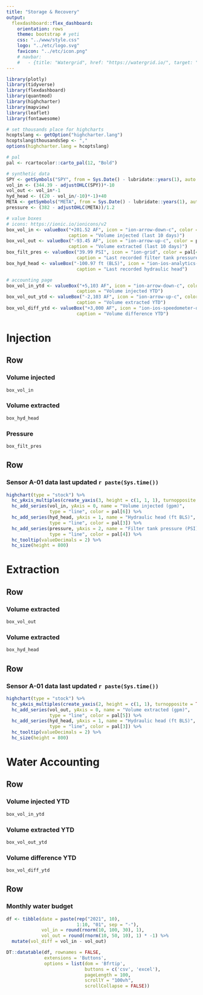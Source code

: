 ```yaml
---
title: "Storage & Recovery"
output: 
  flexdashboard::flex_dashboard:
    orientation: rows
    theme: bootstrap # yeti
    css: "../www/style.css"
    logo: "../etc/logo.svg"
    favicon: "../etc/icon.png"
    # navbar:
    #   - {title: "Watergrid", href: "https://watergrid.io/", target: "_blank", position: "right"}
---
```


<script>
$('.navbar-logo').wrap('<a href="https://www.watergrid.io" target="_blank">');
</script>

```r
library(plotly)
library(tidyverse)
library(flexdashboard)
library(quantmod)
library(highcharter)
library(mapview)
library(leaflet)
library(fontawesome)

# set thousands place for highcharts
hcoptslang <- getOption("highcharter.lang")
hcoptslang$thousandsSep <- ","
options(highcharter.lang = hcoptslang)

# pal
pal <- rcartocolor::carto_pal(12, "Bold")

# synthetic data
SPY <- getSymbols("SPY", from = Sys.Date() - lubridate::years(1), auto.assign = FALSE) 
vol_in <- (344.39 - adjustOHLC(SPY))*-10
vol_out <- vol_in*-1
hyd_head <- ((20 - vol_in/-10)*-1)+40
META <- getSymbols("META", from = Sys.Date() - lubridate::years(1), auto.assign = FALSE)
pressure <- (382 - adjustOHLC(META))/1.2

# value boxes
# icons: https://ionic.io/ionicons/v2
box_vol_in <- valueBox("+201.52 AF", icon = "ion-arrow-down-c", color = pal[6],
                       caption = "Volume injected (last 10 days)")
box_vol_out <- valueBox("-93.45 AF", icon = "ion-arrow-up-c", color = pal[5],
                       caption = "Volume extracted (last 10 days)")
box_filt_pres <- valueBox("39.99 PSI", icon = "ion-grid", color = pal[4],
                          caption = "Last recorded filter tank pressure")
box_hyd_head <- valueBox("-100.97 ft (BLS)", icon = "ion-ios-analytics-outline", color = pal[3],
                          caption = "Last recorded hydraulic head")

# accounting page
box_vol_in_ytd <- valueBox("+5,103 AF", icon = "ion-arrow-down-c", color = pal[6],
                          caption = "Volume injected YTD")
box_vol_out_ytd <- valueBox("-2,103 AF", icon = "ion-arrow-up-c", color = pal[5],
                          caption = "Volume extracted YTD")
box_vol_diff_ytd <- valueBox("+3,000 AF", icon = "ion-ios-speedometer-outline", color = pal[12],
                          caption = "Volume difference YTD")
```


Injection
=======================================================================

Row
-----------------------------------------------------------------------

### Volume injected {.value-box}

```r
box_vol_in
```

### Volume extracted {.value-box}

```r
box_hyd_head
```

### Pressure {.value-box}

```r
box_filt_pres
```

Row
-----------------------------------------------------------------------

### **Sensor A-01** data last updated `r paste(Sys.time())`

```r
highchart(type = "stock") %>% 
  hc_yAxis_multiples(create_yaxis(3, height = c(1, 1, 1), turnopposite = TRUE)) %>% 
  hc_add_series(vol_in, yAxis = 0, name = "Volume injected (gpm)", 
                type = "line", color = pal[6]) %>% 
  hc_add_series(hyd_head, yAxis = 1, name = "Hydraulic head (ft BLS)", 
                type = "line", color = pal[3]) %>% 
  hc_add_series(pressure, yAxis = 2, name = "Filter tank pressure (PSI)", 
                type = "line", color = pal[4]) %>% 
  hc_tooltip(valueDecimals = 2) %>% 
  hc_size(height = 800)
```


Extraction
=======================================================================

Row
-----------------------------------------------------------------------

### Volume extracted {.value-box}

```r
box_vol_out
```

### Volume extracted {.value-box}

```r
box_hyd_head
```



Row
-----------------------------------------------------------------------


### **Sensor A-01** data last updated `r paste(Sys.time())`

```r
highchart(type = "stock") %>% 
  hc_yAxis_multiples(create_yaxis(2, height = c(1, 1), turnopposite = TRUE)) %>% 
  hc_add_series(vol_out, yAxis = 0, name = "Volume extracted (gpm)",
                type = "line", color = pal[5]) %>% 
  hc_add_series(hyd_head, yAxis = 1, name = "Hydraulic head (ft BLS)", 
                type = "line", color = pal[3]) %>% 
  hc_tooltip(valueDecimals = 2) %>% 
  hc_size(height = 800)
```


Water Accounting
=======================================================================

Row
-----------------------------------------------------------------------

### Volume injected YTD {.value-box}

```r
box_vol_in_ytd
```

### Volume extracted YTD {.value-box}

```r
box_vol_out_ytd
```

### Volume difference YTD {.value-box}

```r
box_vol_diff_ytd
```


Row
-----------------------------------------------------------------------

### Monthly water budget

```r
df <- tibble(date = paste(rep("2021", 10),
                          1:10, "01", sep = "-"), 
             vol_in = round(rnorm(10, 100, 30), 1),
             vol_out = round(rnorm(10, 50, 10), 1) * -1) %>% 
  mutate(vol_diff = vol_in - vol_out)

DT::datatable(df, rownames = FALSE, 
              extensions = 'Buttons',
              options = list(dom = 'Bfrtip',
                             buttons = c('csv', 'excel'), 
                             pageLength = 100,
                             scrollY = "100vh",
                             scrollCollapse = FALSE))
```
